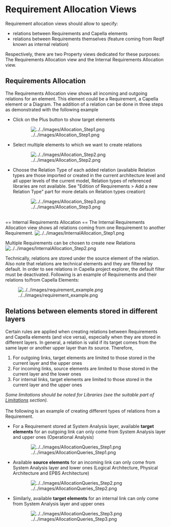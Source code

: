 = Requirement Allocation Views =


Requirement allocation views should allow to specify:

* relations between Requirements and Capella elements
* relations between Requirements themselves (feature coming from ReqIf known as internal relation)

Respectively, there are two Property views dedicated for these purposes: The Requirements Allocation view and the Internal Requirements Allocation view. 


== Requirements Allocation ==
The Requirements Allocation view shows all incoming and outgoing relations for an element. This element could be a Requirement, a Capella element or a Diagram. The addition of a relation can be done in three steps as demonstrated with the following example


* Click on the Plus button to show target elements
: [[Image:../../images/Allocation_Step1.png]]

* Select multiple elements to which we want to create relations
: [[Image:../../images/Allocation_Step2.png]]

* Choose the Relation Type of each added relation (available Relation types are those imported or created in the current architecture level and all upper levels of the current model, Relation types of referenced libraries are not available. See &quot;Edition of Requirements > Add a new Relation Type&quot; part for more details on Relation types creation)
: [[Image:../../images/Allocation_Step3.png]]



<br/>
== Internal Requirements Allocation ==
The Internal Requirements Allocation view shows all relations coming from one Requirement to another Requirement.
[[Image:../../images/InternalAllocation_Step1.png]]

Multiple Requirements can be chosen to create new Relations
[[Image:../../images/InternalAllocation_Step2.png]]
<br/>


Technically, relations are stored under the source element of the relation. Also note that relations are technical elements and they are filtered by default. In order to see relations in Capella project explorer, the default filter must be deactivated. Following is an example of Requirements and their relations to/from Capella Elements:


[[Image:../../images/requirement_example.png]]

== Relations between elements stored in different layers ==
Certain rules are applied when creating relations between Requirements and Capella elements (and vice versa), especially when they are stored in different layers. In general, a relation is valid if its target comes from the same layer or another upper layer than its source. Therefore,

# For outgoing links, target elements are limited to those stored in the current layer and the upper ones
# For incoming links, source elements are limited to those stored in the current layer and the lower ones
# For internal links, target elements are limited to those stored in the current layer and the upper ones

''Some limitations should be noted for Libraries (see the suitable part of [[../help/topic/org.polarsys.capella.vp.requirements.doc/html/4_knownissues/4.1_limitations.html|Limitations]] section).''
<br/>
<br/>

The following is an example of creating different types of relations from a Requirement.

* For a Requirement stored at System Analysis layer, available <b>target elements</b> for an outgoing link can only come from System Analysis layer and upper ones (Operational Analysis)
: [[Image:../../images/AllocationQueries_Step1.png]]

* Available <b>source elements</b> for an incoming link can only come from System Analysis layer and lower ones (Logical Architecture, Physical Architecture and EPBS Architecture)
: [[Image:../../images/AllocationQueries_Step2.png]]

* Similarly, available <b>target elements</b> for an internal link can only come from System Analysis layer and upper ones
: [[Image:../../images/AllocationQueries_Step3.png]]
